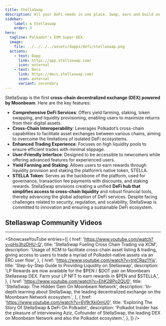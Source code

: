 ```yaml
---
title: StellaSwap
description: All your DeFi needs in one place. Swap, earn and build on Moonbeam’s leading DEX
sidebar:
    label: ✪ Stellaswap
    order: 3
hero:
  tagline: Polkadot's EVM Super-DEX.
  image: 
    file: ../../../../assets/dapps/defi/stellaswap.png
  actions:
    - text: Dapp
      link: https://app.stellaswap.com/
      icon: external
    - text: Docs
      link: https://docs.stellaswap.com/
      icon: external
      variant: secondary
---
```



StellaSwap is the first **cross-chain decentralized exchange (DEX) powered by Moonbeam**. Here are the key features:
- **Comprehensive DeFi Services**: Offers yield farming, staking, token swapping, and liquidity provisioning, enabling users to maximize returns from their digital assets.
- **Cross-Chain Interoperability**: Leverages Polkadot’s cross-chain capabilities to facilitate asset exchanges between various chains, aiming to overcome the limitations of isolated DeFi ecosystems.
- **Enhanced Trading Experience**: Focuses on high liquidity pools to ensure efficient trades with minimal slippage.
- **User-Friendly Interface**: Designed to be accessible to newcomers while offering advanced features for experienced users.
- **Yield Farming and Staking**: Allows users to earn rewards through liquidity provision and staking the platform’s native token, STELLA.
- **STELLA Token**: Serves as the backbone of the platform, used for governance, transaction fee payments with discounts, and staking rewards.
StellaSwap envisions creating a unified **DeFi hub that simplifies access to cross-chain liquidity** and robust financial tools, thereby advancing the global adoption of DeFi services. Despite facing challenges related to security, regulation, and scalability, StellaSwap is committed to innovation and ensuring a sustainable DeFi ecosystem.

## Stellaswap Community Videos
------------
<ShowcaseYouTube
  entries={[
    {
      href: 'https://www.youtube.com/watch?v=pHs3hzDHU-Q',
      title: 'StellaSwap Fueling Cross Chain Trading via XCM',
      description: 'Usage of XCM to facilitate cross-chain asset listing & trading, giving access to users to trade a myriad of Polkadot-native assets via an ERC user flow',
    },
        {
        href: 'https://www.youtube.com/watch?v=tntCRaz1Yjs',
      title: 'Step-by-Step Guide to Providing Liquidity on Stellaswap',
      description: 'LP Rewards are now available for the $PEN / $DOT pair on Moonbeam Stellaswap DEX. Farm your LP NFT to earn rewards in $PEN and $STELLA.',
    },
        {
        href: 'https://www.youtube.com/watch?v=EhK2BPo2QU0',
      title: 'StellaSwap: The Hidden Gem On Moonbeam Network',
      description: 'In-depth learning about StellaSwap, the leading decentralized exchange on the Moonbeam Network ecosystem.',
    },
        {
        href: 'https://www.youtube.com/watch?v=6V9rXki0mU0',
      title: 'Exploring The Story Of StellaSwap & DeFi On Polkadot',
      description: 'Polkadot Insider has the pleasure of interviewing Aziz, Cofounder of StellaSwap, the leading DEX on Moonbeam Network and also the Polkadot ecosystem.',
    },
  ]} />